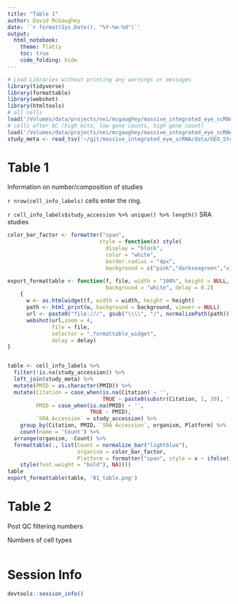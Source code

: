 ```yaml
---
title: "Table 1"
author: David McGaughey
date: '`r format(Sys.Date(), "%Y-%m-%d")`'
output: 
  html_notebook:
    theme: flatly
    toc: true
    code_folding: hide
---
```


```r
# Load Libraries without printing any warnings or messages
library(tidyverse)
library(formattable)
library(webshot)
library(htmltools)
# all cells
load('/Volumes/data/projects/nei/mcgaughey/massive_integrated_eye_scRNA/cell_info_labelled.Rdata')
# cells after QC (high mito, low gene counts, high gene count)
load('/Volumes/data/projects/nei/mcgaughey/massive_integrated_eye_scRNA/fastMNN_umap_full.Rdata')
study_meta <- read_tsv('~/git/massive_integrated_eye_scRNA/data/GEO_Study_Level_Metadata.tsv')
```

# Table 1
Information on number/composition of studies

`r nrow(cell_info_labels)` cells enter the ring.

`r cell_info_labels$study_accession %>% unique() %>% length()` SRA studies

```r
color_bar_factor <- formatter("span",
                             style = function(x) style(
                               display = "block",
                               color = "white",
                               border.radius = "4px",
                               background = c("pink","darkseagreen","violet")[factor(as.character(x))]))

export_formattable <- function(f, file, width = "100%", height = NULL, 
                               background = "white", delay = 0.2)
    {
      w <- as.htmlwidget(f, width = width, height = height)
      path <- html_print(w, background = background, viewer = NULL)
      url <- paste0("file:///", gsub("\\\\", "/", normalizePath(path)))
      webshot(url,zoom = 4,
              file = file, 
              selector = ".formattable_widget",
              delay = delay)
}


table <- cell_info_labels %>% 
  filter(!is.na(study_accession)) %>% 
  left_join(study_meta) %>% 
  mutate(PMID = as.character(PMID)) %>% 
  mutate(Citation = case_when(is.na(Citation) ~ '',
                              TRUE ~ paste0(substr(Citation, 1, 30), ' ...')),
         PMID = case_when(is.na(PMID) ~ '',
                          TRUE ~ PMID),
         `SRA Accession` = study_accession) %>% 
    group_by(Citation, PMID, `SRA Accession`, organism, Platform) %>% 
    count(name = 'Count') %>% 
  arrange(organism, -Count) %>% 
  formattable(., list(Count = normalize_bar("lightblue"),
                      organism = color_bar_factor,
                      Platform = formatter("span", style = x ~ ifelse(!grepl('SMART|C1', x), 
    style(font.weight = "bold"), NA))))
table
export_formattable(table, '01_table.png')
```
# Table 2
Post QC filtering numbers

Numbers of cell types
```r

```
# Session Info
```r
devtools::session_info()
```